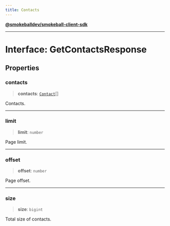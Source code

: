 ```yaml
---
title: Contacts
---
```

[**@smokeballdev/smokeball-client-sdk**](../../../../README.md)

***

# Interface: GetContactsResponse

## Properties

### contacts

> **contacts**: [`Contact`](Contact.md)[]

Contacts.

***

### limit

> **limit**: `number`

Page limit.

***

### offset

> **offset**: `number`

Page offset.

***

### size

> **size**: `bigint`

Total size of contacts.
